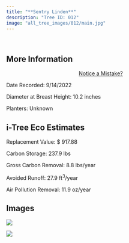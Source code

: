 ```yaml
---
title: "**Sentry Linden**"
description: "Tree ID: 012"
image: "all_tree_images/012/main.jpg"
---
```


<br>

## **More Information**

::: column-margin
<center><a class="button" href="https://forms.gle/W6f5nwYxrM33hF4f7">Notice a Mistake?</a></center>
:::

Date Recorded: 9/14/2022

Diameter at Breast Height: 10.2 inches

Planters: Unknown

## **i-Tree Eco Estimates**

Replacement Value: \$ 917.88

Carbon Storage: 237.9 lbs

Gross Carbon Removal: 8.8 lbs/year

Avoided Runoff: 27.9 ft<sup>3</sup>/year

Air Pollution Removal: 11.9 oz/year

## **Images**

![](all_tree_images/012/IMG_6340.jpg)

![](all_tree_images/012/main.jpg)
